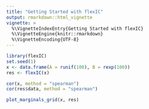 ```yaml
---
title: "Getting Started with flexIC"
output: rmarkdown::html_vignette
vignette: >
  %\VignetteIndexEntry{Getting Started with flexIC}
  %\VignetteEngine{knitr::rmarkdown}
  %\VignetteEncoding{UTF-8}
---
```


```r
library(flexIC)
set.seed(1)
x <- data.frame(A = runif(100), B = rexp(100))
res <- flexIC(x)

cor(x, method = "spearman")
cor(res$data, method = "spearman")

plot_marginals_grid(x, res)
```
